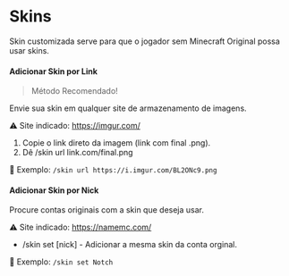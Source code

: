# Skins

Skin customizada serve para que o jogador sem Minecraft Original possa usar skins.

#### Adicionar Skin por Link
> Método Recomendado!

Envie sua skin em qualquer site de armazenamento de imagens.

⚠️ Site indicado: https://imgur.com/

1. Copie o link direto da imagem (link com final .png).
2. Dê /skin url link.com/final.png

🎯 Exemplo: `/skin url https://i.imgur.com/BL2ONc9.png`

#### Adicionar Skin por Nick
Procure contas originais com a skin que deseja usar.

⚠️ Site indicado: https://namemc.com/

- /skin set [nick] - Adicionar a mesma skin da conta orginal.

🎯 Exemplo: `/skin set Notch`